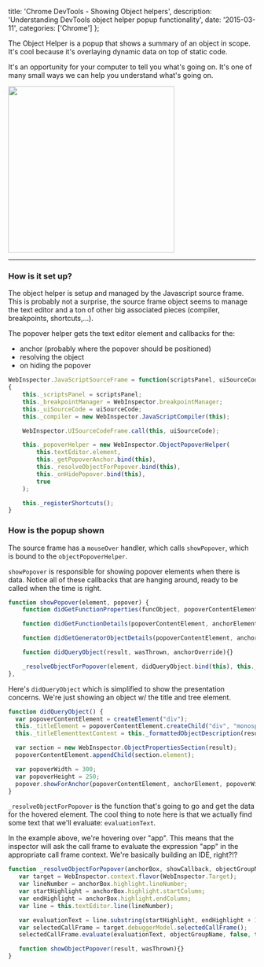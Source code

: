   title: 'Chrome DevTools - Showing Object helpers',
  description: 'Understanding DevTools object helper popup functionality',
  date: '2015-03-11',
  categories: ['Chrome']
};


The Object Helper is a popup that shows a summary of an object in scope. It's cool because it's overlaying dynamic data on top of static code.

It's an opportunity for your computer to tell you what's going on. It's one of many small ways we can help you understand what's going on.

<img src="http://f.cl.ly/items/3y181i063I1Q0j0l1L3m/Image%202015-03-11%20at%2010.58.10%20PM.png" width="338px" />

---

### How is it set up?

The object helper is setup and managed by the Javascript source frame. This is probably not a surprise, the source frame object seems to manage the text editor and a ton of other big associated pieces (compiler, breakpoints, shortcuts,...).

The popover helper gets the text editor element and callbacks for the:

+ anchor (probably where the popover should be positioned)
+ resolving the object
+ on hiding the popover

```js
WebInspector.JavaScriptSourceFrame = function(scriptsPanel, uiSourceCode)
{
    this._scriptsPanel = scriptsPanel;
    this._breakpointManager = WebInspector.breakpointManager;
    this._uiSourceCode = uiSourceCode;
    this._compiler = new WebInspector.JavaScriptCompiler(this);

    WebInspector.UISourceCodeFrame.call(this, uiSourceCode);

    this._popoverHelper = new WebInspector.ObjectPopoverHelper(
        this.textEditor.element,
        this._getPopoverAnchor.bind(this),
        this._resolveObjectForPopover.bind(this),
        this._onHidePopover.bind(this),
        true
    );

    this._registerShortcuts();
}
```

### How is the popup shown

The source frame has a `mouseOver` handler, which calls `showPopover`, which is bound to the `objectPopoverHelper`.

`showPopover` is responsible for showing popover elements when there is data. Notice all of these callbacks that are hanging around, ready to be called when the time is right.


```js
function showPopover(element, popover) {
    function didGetFunctionProperties(funcObject, popoverContentElement, anchorElement, properties, internalProperties){}

    function didGetFunctionDetails(popoverContentElement, anchorElement, response){}

    function didGetGeneratorObjectDetails(popoverContentElement, anchorElement, response){}

    function didQueryObject(result, wasThrown, anchorOverride){}

    _resolveObjectForPopover(element, didQueryObject.bind(this), this._popoverObjectGroup);
},
```

Here's `didQueryObject` which is simplified to show the presentation concerns. We're just showing an object w/ the title and tree element.

```js
function didQueryObject() {
  var popoverContentElement = createElement("div");
  this._titleElement = popoverContentElement.createChild("div", "monospace");
  this._titleElementtextContent = this._formattedObjectDescription(result);

  var section = new WebInspector.ObjectPropertiesSection(result);
  popoverContentElement.appendChild(section.element);

  var popoverWidth = 300;
  var popoverHeight = 250;
  popover.showForAnchor(popoverContentElement, anchorElement, popoverWidth, popoverHeight);
}
```

`_resolveObjectForPopover` is the function that's going to go and get the data for the hovered element.
The cool thing to note here is that we actually find some text that we'll evaluate: `evaluationText`.

In the example above, we're hovering over "app". This means that the inspector will ask the call frame to evaluate the expression "app" in the appropriate call frame context. We're basically building an IDE, right?!?

```js
function _resolveObjectForPopover(anchorBox, showCallback, objectGroupName) {
   var target = WebInspector.context.flavor(WebInspector.Target);
   var lineNumber = anchorBox.highlight.lineNumber;
   var startHighlight = anchorBox.highlight.startColumn;
   var endHighlight = anchorBox.highlight.endColumn;
   var line = this.textEditor.line(lineNumber);

   var evaluationText = line.substring(startHighlight, endHighlight + 1);
   var selectedCallFrame = target.debuggerModel.selectedCallFrame();
   selectedCallFrame.evaluate(evaluationText, objectGroupName, false, true, false, false, showObjectPopover.bind(this));

   function showObjectPopover(result, wasThrown){}
}
```
